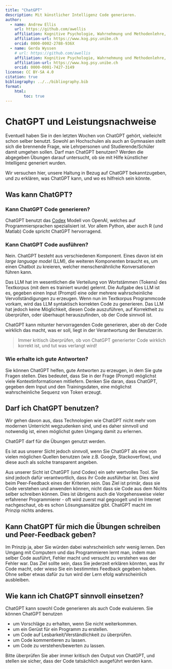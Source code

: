 ```yaml
---
title: "ChatGPT"
description: Mit künstlicher Intelligenz Code generieren.
author:
  - name: Andrew Ellis
    url: https://github.com/awellis
    affiliation: Kognitive Psychologie, Wahrnehmung und Methodenlehre, Universität Bern 
    affiliation-url: https://www.kog.psy.unibe.ch
    orcid: 0000-0002-2788-936X
  - name: Gerda Wyssen
    # url: https://github.com/awellis
    affiliation: Kognitive Psychologie, Wahrnehmung und Methodenlehre, Universität Bern 
    affiliation-url: https://www.kog.psy.unibe.ch
    orcid: 0000-0001-7427-3149
license: CC BY-SA 4.0
citation: true
bibliography: ../../bibliography.bib
format:
    html:
        toc: true
---
```


# ChatGPT und Leistungsnachweise

Eventuell haben Sie in den letzten Wochen von ChatGPT gehört, vielleicht schon selber benutzt. Sowohl an Hochschulen als auch an Gymnasien stellt sich die brennende Frage, wie Lehrpersonen und Studierende/Schüler damit umgehen sollen. Darf man ChatGPT benutzen? Werden die abgegeben Übungen darauf untersucht, ob sie mit Hilfe künstlicher Intelligenz generiert wurden.

Wir versuchen hier, unsere Haltung in Bezug auf ChatGPT bekanntzugeben, und zu erklären, was ChatGPT kann, und wo es hilfreich sein könnte.

## Was kann ChatGPT?

### Kann ChatGPT Code generieren?

ChatGPT benutzt das [Codex](https://openai.com/blog/openai-codex/) Modell von OpenAI, welches auf Programmiersprachen spezialisiert ist. Vor allem Python, aber auch R (und Matlab) Code spricht ChatGPT hervorragend.

### Kann ChatGPT Code ausführen?

Nein. ChatGPT besteht aus verschiedenen Komponent. Eines davon ist ein *large language model* (LLM), die weiteren Komponenten braucht es, um einen Chatbot zu kreieren, welcher menschenähnliche Konversationen führen kann.

Das LLM hat  im wesentlichen die Verteilung von Wortstämmen (Tokens) des Textkorpus (mit dem es trainiert wurde) gelernt. Die Aufgabe des LLM ist es, gegeben einen Input (Prompt) eine oder mehrere wahrscheinliche Vervollständigungen zu erzeugen. Wenn nun im Textkorpus Programmcode vorkam, wird das LLM syntaktisch korrekten Code zu generieren. Das LLM hat jedoch keine Möglichkeit, diesen Code auszuführen, auf Korrektheit zu überprüfen, oder überhaupt herauszufinden, ob der Code sinnvoll ist.

ChatGPT kann mitunter hervorragenden Code generieren, aber ob der Code wirklich das macht, was er soll, liegt in der Verantwortung der Benutzer:in.

> Immer kritisch überprüfen, ob von ChatGPT generierter Code wirklich korrekt ist, und tut was verlangt wird!

### Wie erhalte ich gute Antworten?

Sie können ChatGPT helfen, gute Antworten zu erzeugen, in dem Sie gute Fragen stellen. Dies bedeutet, dass Sie in der Frage (Prompt) möglichst viele Kontextinformationen mitliefern. Denken Sie daran, dass ChatGPT, gegeben dem Input und den Trainingsdaten, eine möglichst wahrscheinliche Sequenz von Token erzeugt.

## Darf ich ChatGPT benutzen?

Wir gehen davon aus, dass Technologien wie ChatGPT nicht mehr vom modernen Unterricht wegzudenken sind, und es daher sinnvoll und notwendig ist, einen möglichst guten Umgang damit zu erlernen.

::: callout-caution
ChatGPT darf für die Übungen genutzt werden.
:::

Es ist aus unserer Sicht jedoch sinnvoll, wenn Sie ChatGPT als eine von vielen möglichen Quellen benutzen (wie z.B. Google, Stackoverflow), und diese auch als solche transparent angeben.

Aus unserer Sicht ist ChatGPT (und Codex) ein sehr wertvolles Tool. Sie sind jedoch dafür verantwortlich, dass ihr Code ausführbar ist. Dies wird beim Peer-Feedback eines der Kriterien sein. Das Ziel ist primär, dass sie Code verstehen und anwenden können, nicht dass sie Code aus dem Nichts selber schreiben können. Dies ist übrigens auch die Vorgehensweise vieler erfahrener Programmierer - oft wird zuerst mal gegoogelt und im Internet nachgeschaut, ob es schon Lösungsansätze gibt. ChatGPT macht im Prinzip nichts anderes.

## Kann ChatGPT für mich die Übungen schreiben und Peer-Feedback geben?

Im Prinzip ja, aber Sie würden dabei wahrscheinlich sehr wenig lernen. Den Umgang mit Computern und das Programmieren lernt man, indem man selber Code ausführt, Fehler macht und versucht zu verstehen was der Fehler war. Das Ziel sollte sein, dass Sie jederzeit erklären könnten, was Ihr Code macht, oder wieso Sie ein bestimmtes Feedback gegeben haben. Ohne selber etwas dafür zu tun wird der Lern efolg wahrscheinlich ausbleiben.

## Wie kann ich ChatGPT sinnvoll einsetzen?

ChatGPT kann sowohl Code generieren als auch Code evaluieren. Sie können ChatGPT benutzen

-   um Vorschläge zu erhalten, wenn Sie nicht weiterkommen.
-   um ein Gerüst für ein Programm zu erstellen.
-   um Code auf Lesbarkeit/Verständlichkeit zu überprüfen.
-   um Code kommentieren zu lassen.
-   um Code zu verstehen/bewerten zu lassen.

::: callout-caution
Bitte überprüfen Sie aber immer kritisch den Output von ChatGPT, und stellen sie sicher, dass der Code tatsächlich ausgeführt werden kann.
:::